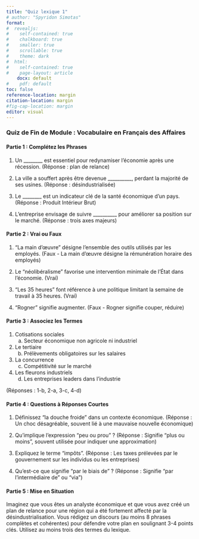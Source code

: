 ```yaml
---
title: "Quiz lexique 1"
# author: "Spyridon Simotas"
format: 
#  revealjs: 
#    self-contained: true
#    chalkboard: true
#    smaller: true
#    scrollable: true
#    theme: dark
#  html: 
#    self-contained: true
#    page-layout: article
    docx: default
#    pdf: default
toc: false
reference-location: margin
citation-location: margin
#fig-cap-location: margin
editor: visual  
---
```


### Quiz de Fin de Module : Vocabulaire en Français des Affaires

#### Partie 1 : Complétez les Phrases

1.  Un \_\_\_\_\_\_\_\_ est essentiel pour redynamiser l'économie après une récession. (Réponse : plan de relance)

2.  La ville a souffert après être devenue \_\_\_\_\_\_\_\_\_\_, perdant la majorité de ses usines. (Réponse : désindustrialisée)

3.  Le \_\_\_\_\_\_\_\_ est un indicateur clé de la santé économique d'un pays. (Réponse : Produit Intérieur Brut)

4.  L'entreprise envisage de suivre \_\_\_\_\_\_\_\_\_\_ pour améliorer sa position sur le marché. (Réponse : trois axes majeurs)

#### Partie 2 : Vrai ou Faux

1.  "La main d'œuvre" désigne l'ensemble des outils utilisés par les employés. (Faux - La main d'œuvre désigne la rémunération horaire des employés)

2.  Le "néolibéralisme" favorise une intervention minimale de l'État dans l'économie. (Vrai)

3.  "Les 35 heures" font référence à une politique limitant la semaine de travail à 35 heures. (Vrai)

4.  "Rogner" signifie augmenter. (Faux - Rogner signifie couper, réduire)

#### Partie 3 : Associez les Termes

1.  Cotisations sociales
    a)  Secteur économique non agricole ni industriel
2.  Le tertiaire
    b)  Prélèvements obligatoires sur les salaires
3.  La concurrence
    c)  Compétitivité sur le marché
4.  Les fleurons industriels
    d)  Les entreprises leaders dans l'industrie

(Réponses : 1-b, 2-a, 3-c, 4-d)

#### Partie 4 : Questions à Réponses Courtes

1.  Définissez "la douche froide" dans un contexte économique. (Réponse : Un choc désagréable, souvent lié à une mauvaise nouvelle économique)

2.  Qu'implique l'expression "peu ou prou" ? (Réponse : Signifie "plus ou moins", souvent utilisée pour indiquer une approximation)

3.  Expliquez le terme "impôts". (Réponse : Les taxes prélevées par le gouvernement sur les individus ou les entreprises)

4.  Qu'est-ce que signifie "par le biais de" ? (Réponse : Signifie "par l'intermédiaire de" ou "via")

#### Partie 5 : Mise en Situation

Imaginez que vous êtes un analyste économique et que vous avez créé un plan de relance pour une région qui a été fortement affecté par la désindustrialisation. Vous rédigez un discours (au moins 8 phrases complètes et cohérentes) pour défendre votre plan en soulignant 3-4 points clés. Utilisez au moins trois des termes du lexique.
